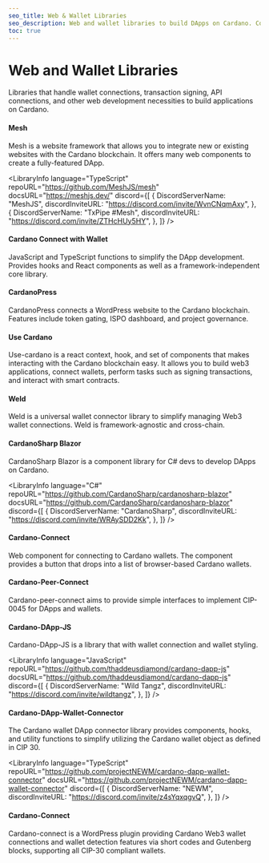 ```yaml
---
seo_title: Web & Wallet Libraries
seo_description: Web and wallet libraries to build DApps on Cardano. Connect wallets, sign transactions, and build for Web3 using TypeScript, JavaScript, PHP, and more.
toc: true
---
```



# Web and Wallet Libraries

Libraries that handle wallet connections, transaction signing, API connections, and other web development necessities to build applications on Cardano.

#### Mesh

Mesh is a website framework that allows you to integrate new or existing websites with the Cardano blockchain. It offers many web components to create a fully-featured DApp.

<LibraryInfo
  language="TypeScript"
  repoURL="https://github.com/MeshJS/mesh"
  docsURL="https://meshjs.dev/"
  discord={[
    {
      DiscordServerName: "MeshJS",
      discordInviteURL: "https://discord.com/invite/WvnCNqmAxy",
    },
    {
      DiscordServerName: "TxPipe #Mesh",
      discordInviteURL: "https://discord.com/invite/ZTHcHUy5HY",
    },
  ]}
/>

#### Cardano Connect with Wallet

JavaScript and TypeScript functions to simplify the DApp development. Provides hooks and React components as well as a framework-independent core library.

<LibraryInfo
  language="TypeScript"
  repoURL="https://github.com/cardano-foundation/cardano-connect-with-wallet"
  docsURL="https://github.com/cardano-foundation/cardano-connect-with-wallet"
/>

#### CardanoPress

CardanoPress connects a WordPress website to the Cardano blockchain. Features include token gating, ISPO dashboard, and project governance.

<LibraryInfo
  language="PHP"
  repoURL="https://github.com/CardanoPress/cardanopress"
  docsURL="https://cardanopress.io/"
/>

#### Use Cardano

Use-cardano is a react context, hook, and set of components that makes interacting with the Cardano blockchain easy. It allows you to build web3 applications, connect wallets, perform tasks such as signing transactions, and interact with smart contracts.

<LibraryInfo
  language="TypeScript"
  repoURL="https://github.com/use-cardano/use-cardano"
  docsURL="https://use-cardano.alangaming.com/"
/>

#### Weld

Weld is a universal wallet connector library to simplify managing Web3 wallet connections. Weld is framework-agnostic and cross-chain.

<LibraryInfo
  language="TypeScript"
  repoURL="https://github.com/Cardano-Forge/weld"
  docsURL="https://github.com/Cardano-Forge/weld"
/>

#### CardanoSharp Blazor

CardanoSharp Blazor is a component library for C# devs to develop DApps on Cardano.

<LibraryInfo
  language="C#"
  repoURL="https://github.com/CardanoSharp/cardanosharp-blazor"
  docsURL="https://github.com/CardanoSharp/cardanosharp-blazor"
  discord={[
    {
      DiscordServerName: "CardanoSharp",
      discordInviteURL: "https://discord.com/invite/WRAySDD2Kk",
    },
  ]}
/>

#### Cardano-Connect

Web component for connecting to Cardano wallets. The component provides a button that drops into a list of browser-based Cardano wallets.

<LibraryInfo
  language="HTML"
  repoURL="https://github.com/osc707/cardano-connect"
  docsURL="https://github.com/osc707/cardano-connect/blob/main/custom-elements.md"
/>

#### Cardano-Peer-Connect

Cardano-peer-connect aims to provide simple interfaces to implement CIP-0045 for DApps and wallets.

<LibraryInfo
  language="TypeScript"
  repoURL="https://github.com/fabianbormann/cardano-peer-connect"
  docsURL="https://github.com/fabianbormann/cardano-peer-connect"
/>

#### Cardano-DApp-JS

Cardano-DApp-JS is a library that with wallet connection and wallet styling.

<LibraryInfo
  language="JavaScript"
  repoURL="https://github.com/thaddeusdiamond/cardano-dapp-js"
  docsURL="https://github.com/thaddeusdiamond/cardano-dapp-js"
  discord={[
    {
      DiscordServerName: "Wild Tangz",
      discordInviteURL: "https://discord.com/invite/wildtangz",
    },
  ]}
/>

#### Cardano-DApp-Wallet-Connector

The Cardano wallet DApp connector library provides components, hooks, and utility functions to simplify utilizing the Cardano wallet object as defined in CIP 30.

<LibraryInfo
  language="TypeScript"
  repoURL="https://github.com/projectNEWM/cardano-dapp-wallet-connector"
  docsURL="https://github.com/projectNEWM/cardano-dapp-wallet-connector"
  discord={[
    {
      DiscordServerName: "NEWM",
      discordInviteURL: "https://discord.com/invite/z4sYqxqgvQ",
    },
  ]}
/>

#### Cardano-Connect

Cardano-connect is a WordPress plugin providing Cardano Web3 wallet connections and wallet detection features via short codes and Gutenberg blocks, supporting all CIP-30 compliant wallets.

<LibraryInfo
  language="TypeScript"
  repoURL="https://github.com/devhalls/cardano-connect"
  docsURL="https://github.com/devhalls/cardano-connect"
/>

